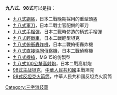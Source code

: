 '''九八式'''、'''98式'''可以是指：

* [[九八式鋼盔|九八式鋼盔]]，日本二戰晚期採用的重型頭盔
* [[刺刀|九八式軍刀]]，日本二戰士官配備的軍刀
* [[24型柄式手榴彈|九八式手榴彈]]，日本二戰時仿造的柄式手榴彈
* [[九八式輕戰車|九八式輕戰車]]，日本二戰輕型坦克
* [[九八式俯衝轟炸機|九八式俯衝轟炸機]]，日本二戰俯衝轟炸機
* [[九八式直接協同偵察機|九八式直接協同偵察機]]，日本二戰偵察機
* [[MG_15機槍|九八式機槍]]，MG 15的仿製型
* [[九八式100公釐高射炮|九八式100公釐高射炮]]，日本二戰高射炮
* [[ZTZ-99式主战坦克#98式主戰坦克|98式主战坦克]]，[[中華人民共和國|中華人民共和國]]主戰坦克
* [[98式反坦克火箭筒|98式反坦克火箭筒]]，中華人民共和國反坦克火箭筒


{{消歧義}}

[[Category:三字消歧義|Category:三字消歧義]]